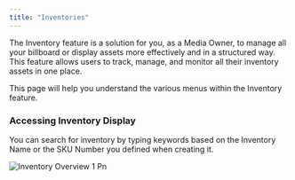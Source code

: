 ```yaml
---
title: "Inventories"
---
```


The Inventory feature is a solution for you, as a Media Owner, to manage all your billboard or display assets more effectively and in a structured way. This feature allows users to track, manage, and monitor all their inventory assets in one place.

This page will help you understand the various menus within the Inventory feature.

### Accessing Inventory Display

<Steps>
  <Step title="New Step">
    
  </Step>
  <Step title="Inventory Search">
    <p class="text-sm">You can search for inventory by typing keywords based on the Inventory Name or the SKU Number you defined when creating it.</p>
    <img
      src="/images/InventoryOverview-1.png"
      alt="Inventory Overview 1 Pn"
      title="Inventory Overview 1 Pn"
      className="mx-auto"
      style={{ width:"38%" }}
    />
  </Step>
</Steps>